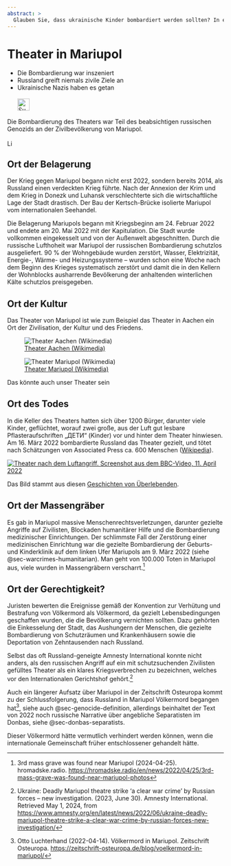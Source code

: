 ```yaml
---
abstract: > 
  Glauben Sie, dass ukrainische Kinder bombardiert werden sollten? In einem Theater, in dem sie Schutz suchten? 600 Tote? Das hat Russland in Mariupol getan.
---
```


# Theater in Mariupol {#sec-denial-mariupol}

::: {.callout-caution title="Mythos"}
- Die Bombardierung war inszeniert
- Russland greift niemals zivile Ziele an
- Ukrainische Nazis haben es getan
[<br></br>![Suche nach Stichwort in EUvsDisinfo](../all_common_img/EUvsDisinfo_400x240.jpg){height=2em}](https://euvsdisinfo.eu/disinformation-cases/?text=mariupol&sort=relevance)
:::

::: {.callout-tip title="Wahrheit"}
Die Bombardierung des Theaters war Teil des beabsichtigen russischen Genozids an der Zivilbevölkerung von Mariupol.
[<br></br>![Link zu Wikipedia](../all_common_img/Wikipedia.png){height=1em}](https://de.wikipedia.org/wiki/Luftangriff_auf_das_Theater_von_Mariupol)
:::


## Ort der Belagerung

Der Krieg gegen Mariupol begann nicht erst 2022, sondern bereits 2014, als Russland einen verdeckten Krieg führte. Nach der Annexion der Krim und dem Krieg in Donezk und Luhansk verschlechterte sich die wirtschaftliche Lage der Stadt drastisch. Der Bau der Kertsch-Brücke isolierte Mariupol vom internationalen Seehandel.

Die Belagerung Mariupols begann mit Kriegsbeginn am 24. Februar 2022 und endete am 20. Mai 2022 mit der Kapitulation. Die Stadt wurde vollkommen eingekesselt und von der Außenwelt abgeschnitten. Durch die russische Lufthoheit war Mariupol der russischen Bombardierung schutzlos ausgeliefert. 90 % der Wohngebäude wurden zerstört, Wasser, Elektrizität, Energie-, Wärme- und Heizungssysteme – wurden schon eine Woche nach dem Beginn des Krieges systematisch zerstört und damit die in den Kellern der Wohnblocks ausharrende Bevölkerung der anhaltenden winterlichen Kälte schutzlos preisgegeben. 


## Ort der Kultur

Das Theater von Mariupol ist wie zum Beispiel das Theater in Aachen ein Ort der Zivilisation, der Kultur und des Friedens.

<!-- Note that here Ace by Daisy 
only accepts Source embedded in Picture
![[Text](source)](picture)
but not Picture embedded in Source
[![Text](picture)](source)
-->
::: {#fig-denial-mariupol-theater layout-ncol=2}
![[Theater Aachen (Wikimedia)](https://commons.wikimedia.org/wiki/File:Aachen_BW_2016-07-09_17-24-02.jpg)](Mariupol_Theater_Aachen_Theater_624x460.jpg)

![[Theater Mariupol (Wikimedia)](https://commons.wikimedia.org/wiki/File:%D0%A2%D0%B5%D0%B0%D1%82%D1%80%D0%B0%D0%BB%D1%8C%D0%BD%D0%B0_%D0%BF%D0%BB%D0%BE%D1%89%D0%B0.jpg)](Mariupol_Theater_624x460.jpg)

Das könnte auch unser Theater sein
:::


## Ort des Todes

In die Keller des Theaters hatten sich über 1200 Bürger, darunter viele Kinder, geflüchtet, worauf zwei große, aus der Luft gut lesbare Pflasteraufschriften „ДЕТИ“ (Kinder) vor und hinter dem Theater hinwiesen. Am 16. März 2022 bombardierte Russland das Theater gezielt, und tötet nach Schätzungen von Associated Press ca. 600 Menschen ([Wikipedia](https://de.wikipedia.org/wiki/Luftangriff_auf_das_Theater_von_Mariupol)).

[![Theater nach dem Luftangriff. Screenshot aus dem BBC-Video, 11. April 2022](Mariupol_Theater_destroyed.jpg)](https://mipl.org.ua/en/attack-on-mariupol-drama-theater-how-it-was-the-survivors-stories/)

Das Bild stammt aus diesen [Geschichten von Überlebenden](https://mipl.org.ua/en/attack-on-mariupol-drama-theater-how-it-was-the-survivors-stories/). 


## Ort der Massengräber

Es gab in Mariupol massive Menschenrechtsverletzungen, darunter gezielte Angriffe auf Zivilisten, Blockaden humanitärer Hilfe und die Bombardierung medizinischer Einrichtungen. Der schlimmste Fall der Zerstörung einer medizinischen Einrichtung war die gezielte Bombardierung der Geburts- und Kinderklinik auf dem linken Ufer Mariupols am 9. März 2022 (siehe @sec-warcrimes-humanitarian). Man geht von 100.000 Toten in Mariupol aus, viele wurden in Massengräbern verscharrt.[^denial-mariupol-1]


## Ort der Gerechtigkeit?

Juristen bewerten die Ereignisse gemäß der Konvention zur Verhütung und Bestrafung von Völkermord als Völkermord, da gezielt Lebensbedingungen geschaffen wurden, die die Bevölkerung vernichten sollten. Dazu gehörten die Einkesselung der Stadt, das Aushungern der Menschen, die gezielte Bombardierung von Schutzräumen und Krankenhäusern sowie die Deportation von Zehntausenden nach Russland. 

Selbst das oft Russland-geneigte Amnesty International konnte nicht anders, als den russischen Angriff auf ein mit schutzsuchenden Zivilisten gefülltes Theater als ein klares Kriegsverbrechen zu bezeichnen, welches vor den Internationalen Gerichtshof gehört.[^denial-mariupol-2]

Auch ein längerer Aufsatz über Mariupol in der Zeitschrift Osteuropa kommt zu der Schlussfolgerung, dass Russland in Mariupol Völkermord begangen hat[^denial-mariupol-3], siehe auch @sec-genocide-definition, allerdings beinhaltet der Text von 2022 noch russische Narrative über angebliche Separatisten im Donbas, siehe @sec-donbas-separatists.

Dieser Völkermord hätte vermutlich verhindert werden können, wenn die internationale Gemeinschaft früher entschlossener gehandelt hätte.


[^denial-mariupol-1]: 3rd mass grave was found near Mariupol (2024-04-25). hromadske.radio.   [https://hromadske.radio/en/news/2022/04/25/3rd-mass-grave-was-found-near-mariupol-photos](https://hromadske.radio/en/news/2022/04/25/3rd-mass-grave-was-found-near-mariupol-photos)



[^denial-mariupol-2]:  Ukraine: Deadly Mariupol theatre strike ‘a clear war crime’ by Russian forces – new investigation. (2023, June 30). Amnesty International. Retrieved May 1, 2024, from [https://www.amnesty.org/en/latest/news/2022/06/ukraine-deadly-mariupol-theatre-strike-a-clear-war-crime-by-russian-forces-new-investigation/](https://www.amnesty.org/en/latest/news/2022/06/ukraine-deadly-mariupol-theatre-strike-a-clear-war-crime-by-russian-forces-new-investigation/)

[^denial-mariupol-3]: Otto Luchterhand (2022-04-14). Völkermord in Mariupol. Zeitschrift Osteuropa. [https://zeitschrift-osteuropa.de/blog/voelkermord-in-mariupol/](https://zeitschrift-osteuropa.de/blog/voelkermord-in-mariupol/)

